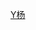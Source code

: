 {{Navbox
| name  = 杨荫杭家族
| title = 杨荫杭家族
| state = collapsed
| list1 =

<center>
{{familytree/start | style=font-size: 90%;}}
{{familytree||||||||||||||YYA|||||YYA=[[杨云璈]]}}
{{familytree|||||||||||||||!||||||||||||||}}
{{familytree||||||||||||||YJ|||||YJ=[[杨鉴]]}}
{{familytree|||||||||||||||!||||||||||||||}}
{{familytree||||||||||||||YZY|||||||||YZY=[[杨志泳]]|}}
{{familytree|||||||,|-|-|-|v|-|-|-|+|-|-|-|-|-|-|-|v|-|-|-|v|-|-|-|-|-|-|-|.}}
{{familytree||||||YYH||YYP||YYH2|y|TXY||YYY||YYF|-|QJC||YYY2||||||YYH=[[杨荫桓]]|YYP=[[杨荫枰]]|YYH2=[[杨荫杭]]|TXY=[[唐须嫈]]|YYY=[[杨荫樾]]|YYF=[[杨荫枌]]|QJC=[[裘剑岑]]|YYY2=[[杨荫榆]]}}
{{familytree|||,|-|-|-|v|-|-|-|v|-|-|-|v|-|^|-|-|-|-|-|v|-|-|-|-|-|-|-|v|-|-|-|v|-|-|-|.}}
{{familytree||YBC1||YBC2||YSK||YTK||HDK|-|YRK||QZS|y|YJK||YQ||YB|YBC1=[[杨宝昌]]|YBC2=[[杨宝俶]]|YSK=[[杨寿康]]|YTK=[[杨同康]]|HDK=[[何德奎]]|YRK=[[杨闰康]]|QZS=[[钱锺书]]|YJK=[[杨季康]]<br>（[[杨绛]]）|YQ=[[杨漆]]|YB=[[杨必]]}}
{{familytree|||||||||||||||||||||||||||||!||||||||||||||}}
{{familytree||||||||||||||||||||||||||||QY|-|WDY|-|YWC|QY=[[钱瑗]]|WDY=[[王德一]]|YWC=[[杨伟成]]<Br>([[杨宽麟]]之子)}}
{{familytree/end}}
}}</center>

<noinclude>
[[Category:中国家族模板|Y杨]]
</noinclude>